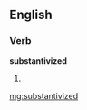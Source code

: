 ==English==

===Verb===
'''substantivized'''

# {{past of|[[substantivize]]}}

[[mg:substantivized]]
